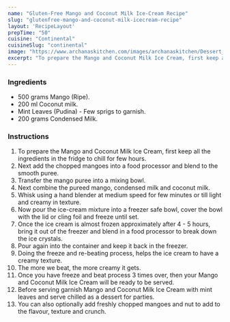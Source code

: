 ---
name: "Gluten-Free Mango and Coconut Milk Ice-Cream Recipe"
slug: "glutenfree-mango-and-coconut-milk-icecream-recipe"
layout: 'RecipeLayout'
prepTime: "50"
cuisine: "Continental"
cuisineSlug: "continental"
image: "https://www.archanaskitchen.com/images/archanaskitchen/Dessert_Gourmet_Favorites/Mango_Coconut_Milk_Ice_Cream_Recipe.jpg"
excerpt: "To prepare the Mango and Coconut Milk Ice Cream, first keep all the ingredients in the fridge to chill for few hours"
---

### Ingredients

- 500 grams Mango (Ripe).
- 200 ml Coconut milk.
- Mint Leaves (Pudina) - Few sprigs to garnish.
- 200 grams Condensed Milk.

### Instructions

1. To prepare the Mango and Coconut Milk Ice Cream, first keep all the ingredients in the fridge to chill for few hours.
1. Next add the chopped mangoes into a food processor and blend to the smooth puree.
1. Transfer the mango puree into a mixing bowl.
1. Next combine the pureed mango, condensed milk and coconut milk.
1. Whisk using a hand blender at medium speed for few minutes or till light and creamy in texture.
1. Now pour the ice-cream mixture into a freezer safe bowl, cover the bowl with the lid or cling foil and freeze until set.
1. Once the ice cream is almost frozen approximately after 4 - 5 hours, bring it out of the freezer and blend in a food processor to break down the ice crystals.
1. Pour again into the container and keep it back in the freezer.
1. Doing the freeze and re-beating process, helps the ice cream to have a creamy texture.
1. The more we beat, the more creamy it gets.
1. Once you have freeze and beat process 3 times over, then your Mango and Coconut Milk Ice Cream will be ready to be served.
1. Before serving garnish Mango and Coconut Milk Ice Cream with mint leaves and serve chilled as a dessert for parties.
1. You can also optionally add freshly chopped mangoes and nut to add to the flavour, texture and crunch.

